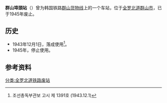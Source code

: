 {{朝鮮半島車站資訊
|公司色 = black
|文字色 = 
|站名 = 群山埠頭站
|圖片 = 
|pxl = 
|圖片說明 =
|前一站 = [[群山货物站|群山货物]]
|前一站距離 = 
|後一站距離 = 
|後一站 = 
|所屬路線 = [[群山货物线|群山货物线]]
|距離 = 
|起點站 = [[大野站_(全罗北道)|大野]]
|諺文 = 군산부두역
|朝鮮漢字 = 群山埠頭驛
|文觀部式 = Gunsanbudu-yeok
|馬-賴式 = 
|副站名 = 
|車站編號 = 
|停站路線數 = 
|所屬公司 = [[朝鲜总督府铁道局|朝鲜总督府铁道局]]
|所在地 =[[全罗北道|全罗北道]][[群山市|群山市]]
|車站構造 = 地面车站
|月台配置 = 
|啟用年月日 =1943年12月1日
|廢站年月日 =1945年
|上下車人次 = 
|統計年度 = 
|轉車 = 
|備註 = 
|全寬備註 = 
}}

'''群山埠頭站'''（{{kor|諺=군산부두역|漢=群山埠頭驛|羅=Gunsan-budu yeok|f=y}}）曾为韩国铁路[[群山货物线|群山货物线]]上的一个车站，位于[[全罗北道|全罗北道]][[群山市|群山市]]，已于1945年废止。

== 历史 ==
*1943年12月1日，落成使用<ref>조선총독부관보 고시 제 1391호 (1943.12.1)</ref>。
*1945年，停止使用。

== 参考资料 ==
{{reflist}}

{{群山货物线}}

[[分类:全罗北道铁路废站|分类:全罗北道铁路废站]]